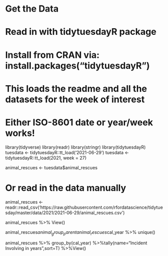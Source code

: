 

# Get the Data

# Read in with tidytuesdayR package 
# Install from CRAN via: install.packages("tidytuesdayR")
# This loads the readme and all the datasets for the week of interest

# Either ISO-8601 date or year/week works!
library(tidyverse)
library(readr)
library(stringr)
library(tidytuesdayR)
tuesdata <- tidytuesdayR::tt_load('2021-06-29')
tuesdata <- tidytuesdayR::tt_load(2021, week = 27)

animal_rescues <- tuesdata$animal_rescues

# Or read in the data manually

animal_rescues <- readr::read_csv('https://raw.githubusercontent.com/rfordatascience/tidytuesday/master/data/2021/2021-06-29/animal_rescues.csv')



animal_rescues %>% View()

animal_rescues$animal_group_parent %>% unique()
animal_rescues$cal_year %>% unique()


animal_rescues %>% group_by(cal_year) %>%tally(name="Incident Involving in years",sort=T) %>%View() 

